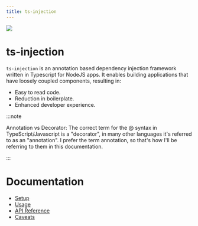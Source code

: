```yaml
---
title: ts-injection
---
```


<div style={{display: "flex", justifyContent: "center"}}>
<img src="/ts-injection/img/logo.png" style={{width: "150px"}}/>
</div>

# ts-injection

`ts-injection` is an annotation based dependency injection framework written in Typescript for NodeJS apps. It enables building
applications that have loosely coupled components, resulting in:

- Easy to read code.
- Reduction in boilerplate.
- Enhanced developer experience.

:::note

Annotation vs Decorator: The correct term for the @ syntax in TypeScript/Javascript is a "decorator", in many other
languages it's referred to as an "annotation". I prefer the term annotation, so that's how I'll be referring to them in
this documentation.

:::

# Documentation

- [Setup](/ts-injection/docs/setup)
- [Usage](/ts-injection/docs/usage)
- [API Reference](/ts-injection/docs/api-reference)
- [Caveats](/ts-injection/docs/caveats)
